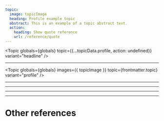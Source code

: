 ```yaml
---
topic:
  image: topicImage
  heading: Profile example topic
  abstract: This is an example of a topic abstract text.
  action:
    heading: Show quote reference
    url: /reference/quote
---
```


<Topic
  globals={globals}
  topic={{...topicData.profile, action: undefined}}
  variant="headline"
/>

---

<Topic
  globals={globals}
  images={{ topicImage }}
  topic={frontmatter.topic}
  variant="profile"
/>

---

<TwoColumnLayout globals={globals}>
  <Topic
    globals={globals}
    images={{ topicImage }}
      topic={frontmatter.topic}
    variant="profile"
  />
  <Topic
    globals={globals}
    images={{ topicImage }}
      topic={frontmatter.topic}
    variant="profile"
  />
</TwoColumnLayout>

---

<ThreeColumnLayout globals={globals}>
  <Topic
    globals={globals}
    images={{ topicImage }}
      topic={frontmatter.topic}
    variant="profile"
  />
  <Topic
    globals={globals}
    images={{ topicImage }}
      topic={frontmatter.topic}
    variant="profile"
  />
  <Topic
    globals={globals}
    images={{ topicImage }}
      topic={frontmatter.topic}
    variant="profile"
  />
</ThreeColumnLayout>

---

<FourColumnLayout globals={globals}>
  <Topic
    globals={globals}
    images={{ topicImage }}
      topic={frontmatter.topic}
    variant="profile"
  />
  <Topic
    globals={globals}
    images={{ topicImage }}
      topic={frontmatter.topic}
    variant="profile"
  />
  <Topic
    globals={globals}
    images={{ topicImage }}
      topic={frontmatter.topic}
    variant="profile"
  />
  <Topic
    globals={globals}
    images={{ topicImage }}
      topic={frontmatter.topic}
    variant="profile"
  />
</FourColumnLayout>

---

# Other references

<TopicList 
  globals={globals}
  variant="three-column"
  topicVariant="card"
  topics={Object.values(topicData)}
/>
